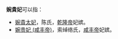 '''婉貴妃'''可以指：
*[[婉貴太妃|婉貴太妃]]，陈氏，[[乾隆帝|乾隆帝]]妃嫔。
*[[婉贵妃_(咸丰帝)|婉贵妃 (咸丰帝)]]，索绰络氏，[[咸丰帝|咸丰帝]]妃嫔。
{{消歧义|W|Cat=三字封号消歧义}}